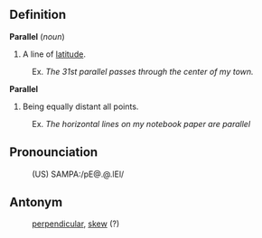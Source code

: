 ==Definition==

<b>Parallel</b> (<i>noun</i>)
# A line of [[latitude]].
:Ex. <i>The 31st parallel passes through the center of my town.</i>

<b>Parallel</b>
# Being equally distant all points.
:Ex. <i>The horizontal lines on my notebook paper are parallel</i>

==Pronounciation==
:(US) SAMPA:/pE@.@.lEl/

==Antonym==
:[[perpendicular]], [[skew]] (?)